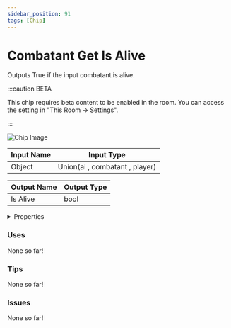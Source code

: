 ```yaml
---
sidebar_position: 91
tags: [Chip]
---
```


# Combatant Get Is Alive

Outputs True if the input combatant is alive.

:::caution BETA

This chip requires beta content to be enabled in the room. You can access the setting in "This Room -> Settings".

:::

![Chip Image](/svg/2a12c389-c3c6-4484-8c63-21cdaf0fac6c.svg)

| Input Name | Input Type |
|-----------|-----------|
| Object | Union(ai , combatant , player) |

| Output Name | Output Type |
|-----------|-----------|
| Is Alive | bool |


<details>
  <summary>Properties</summary>
  <div>
    <div>
    <table>
      <thead>
        <tr>
          <th>Is beta required?</th>
          <th>✅</th>
        </tr>
        <tr>
          <th>Is this chip a trolling risk?</th>
          <th>❌</th>
        </tr>
        <tr>
          <th>Chip UUPD</th>
          <th>._uuid</th>
        </tr>
      </thead>
    </table>
    </div>
  </div>
</details>

### Uses

None so far!

### Tips

None so far!

### Issues

None so far!